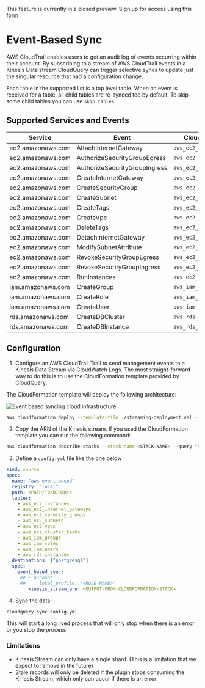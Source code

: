 
<Callout type="info">

This feature is currently in a closed preview. Sign up for access using this [form](https://cloudquery.typeform.com/to/Dvdn6P2u)

</Callout>

# Event-Based Sync

AWS CloudTrail enables users to get an audit log of events occurring within their account. By subscribing to a stream of AWS CloudTrail events in a Kinesis Data stream CloudQuery can trigger selective syncs to update just the singular resource that had a configuration change. 

Each table in the supported list is a top level table. When an event is received for a table, all child tables are re-synced too by default. To skip some child tables you can use `skip_tables`

## Supported Services and Events
Service | Event | CloudQuery Tables
-|-|-|
ec2.amazonaws.com | AttachInternetGateway | `aws_ec2_internet_gateways`
ec2.amazonaws.com | AuthorizeSecurityGroupEgress | `aws_ec2_security_groups`
ec2.amazonaws.com | AuthorizeSecurityGroupIngress | `aws_ec2_security_groups`
ec2.amazonaws.com | CreateInternetGateway | `aws_ec2_internet_gateways`
ec2.amazonaws.com | CreateSecurityGroup | `aws_ec2_security_groups`
ec2.amazonaws.com | CreateSubnet | `aws_ec2_subnets`
ec2.amazonaws.com | CreateTags | `aws_ec2_instances`
ec2.amazonaws.com | CreateVpc | `aws_ec2_vpcs`
ec2.amazonaws.com | DeleteTags | `aws_ec2_subnets`
ec2.amazonaws.com | DetachInternetGateway | `aws_ec2_internet_gateways`
ec2.amazonaws.com | ModifySubnetAttribute | `aws_ec2_subnets`
ec2.amazonaws.com | RevokeSecurityGroupEgress | `aws_ec2_security_groups`
ec2.amazonaws.com | RevokeSecurityGroupIngress | `aws_ec2_security_groups`
ec2.amazonaws.com | RunInstances | `aws_ec2_instances`
iam.amazonaws.com | CreateGroup | `aws_iam_groups`
iam.amazonaws.com | CreateRole | `aws_iam_roles`
iam.amazonaws.com | CreateUser | `aws_iam_users`
rds.amazonaws.com | CreateDBCluster | `aws_rds_clusters`
rds.amazonaws.com | CreateDBInstance | `aws_rds_instances`


## Configuration

1. Configure an AWS CloudTrail Trail to send management events to a Kinesis Data Stream via CloudWatch Logs. The most straight-forward way to do this is to use the CloudFormation template provided by CloudQuery.

The CloudFormation template will deploy the following architecture:

![Event based syncing cloud infrastructure](/images/docs/aws/event-based-sync-architecture.png)


```bash
aws cloudformation deploy --template-file ./streaming-deployment.yml --stack-name <STACK-NAME> --capabilities CAPABILITY_IAM --disable-rollback --region <DESIRED-REGION>
```



2. Copy the ARN of the Kinesis stream. If you used the CloudFormation template you can run the following command:
```bash
aws cloudformation describe-stacks --stack-name <STACK-NAME> --query "Stacks[].Outputs" --region <DESIRED-REGION>
```

3. Define a `config.yml` file like the one below

``` yaml
kind: source
spec:
  name: "aws-event-based"
  registry: "local"
  path: <PATH/TO/BINARY>
  tables:
    - aws_ec2_instances
    - aws_ec2_internet_gateways
    - aws_ec2_security_groups
    - aws_ec2_subnets
    - aws_ec2_vpcs
    - aws_ecs_cluster_tasks
    - aws_iam_groups
    - aws_iam_roles
    - aws_iam_users
    - aws_rds_instances
  destinations: ["postgresql"]
  spec:
    event_based_sync:
     ## - account:
     ##     local_profile: "<ROLE-NAME>"
        kinesis_stream_arn: <OUTPUT-FROM-CLOUDFORMATION-STACK>
```

4. Sync the data! 
```bash
cloudquery sync config.yml
```

This will start a long lived process that will only stop when there is an error or you stop the process


### Limitations
- Kinesis Stream can only have a single shard. (This is a limitation that we expect to remove in the future)
- Stale records will only be deleted if the plugin stops consuming the Kinesis Stream, which only can occur if there is an error